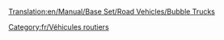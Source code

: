 [[Translation:en/Manual/Base Set/Road Vehicles/Bubble Trucks]]

{{fr/Vehicule routier|nom=Camion de bulles MightyMover
|img=en/MightyMover Bubble.gif
|prix=4 797£ (9 594$)
|vitesse=48 km/h (30 mph)
|annualite=422£ (844$)
|design=1935
|vie=15
|capacite=17 bulles
}}
{{fr/Vehicule routier|nom=Camion de bulles Powernaught
|img=en/Powernaught bubble.gif
|prix=6 054£ (12 108$)
|vitesse=88 km/h (55 mph)
|annualite=790£ (1 580$)
|design=1977
|vie=15
|capacite=19 bulles
}}
{{fr/Vehicule routier|nom=Camion de bulles Wizzowow
|img=en/Wizzowow Bubble.gif
|prix=6 481£ (12 962$)
|vitesse=112 km/h (70 mph)
|annualite=1 131£ (2 262$)
|design=2011
|vie=15
|capacite=22 bulles
}}
[[Category:fr/Véhicules routiers]]